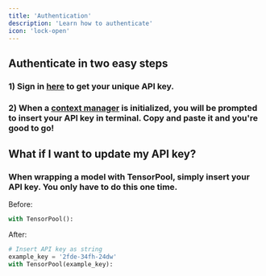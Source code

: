 ```yaml
---
title: 'Authentication'
description: 'Learn how to authenticate'
icon: 'lock-open'
---
```

## Authenticate in two easy steps
### 1) Sign in [here](https://tensorpool.dev/login) to get your unique API key.
### 2) When a [context manager](https://tensorpool.mintlify.app/functions/#use-our-context-manager) is initialized, you will be prompted to insert your API key in terminal. Copy and paste it and you're good to go!


###
###
## What if I want to update my API key?
### When wrapping a model with TensorPool, simply insert your API key. You only have to do this one time.
Before:
```python
with TensorPool():
```
After:
```python
# Insert API key as string
example_key = '2fde-34fh-24dw'
with TensorPool(example_key):
```